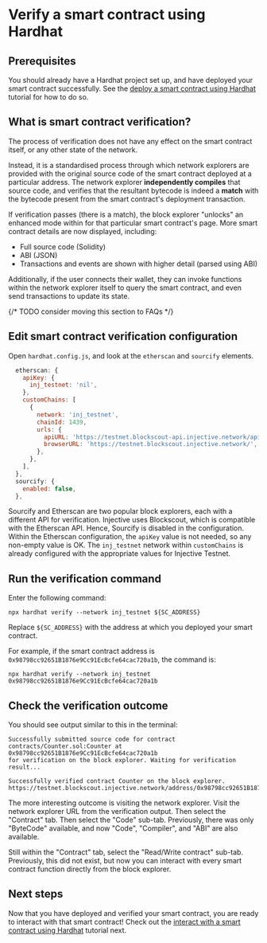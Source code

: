 # Verify a smart contract using Hardhat

## Prerequisites

You should already have a Hardhat project set up, and have deployed your smart contract successfully.
See the [deploy a smart contract using Hardhat](./deploy-hardhat.md) tutorial for how to do so.

## What is smart contract verification?

The process of verification does not have any effect on the smart contract itself, or any other state of the network.

Instead, it is a standardised process through which network explorers are provided with the original source code of the smart contract deployed at a particular address. The network explorer **independently compiles** that source code, and verifies that the resultant bytecode is indeed a **match** with the bytecode present from the smart contract's deployment transaction.

If verification passes (there is a match), the block explorer "unlocks" an enhanced mode within for that particular smart contract's page.
More smart contract details are now displayed, including:
* Full source code (Solidity)
* ABI (JSON)
* Transactions and events are shown with higher detail (parsed using ABI)

Additionally, if the user connects their wallet, they can invoke functions within the network explorer itself to query the smart contract, and even send transactions to update its state.

{/* TODO consider moving this section to FAQs */}

## Edit smart contract verification configuration

Open `hardhat.config.js`, and look at the `etherscan` and `sourcify` elements.

```js
  etherscan: {
    apiKey: {
      inj_testnet: 'nil',
    },
    customChains: [
      {
        network: 'inj_testnet',
        chainId: 1439,
        urls: {
          apiURL: 'https://testnet.blockscout-api.injective.network/api',
          browserURL: 'https://testnet.blockscout.injective.network/',
        },
      },
    ],
  },
  sourcify: {
    enabled: false,
  },
```

Sourcify and Etherscan are two popular block explorers, each with a different API for verification.
Injective uses Blockscout, which is compatible with the Etherscan API.
Hence, Sourcify is disabled in the configuration.
Within the Etherscan configuration, the `apiKey` value is not needed, so any non-empty value is OK.
The `inj_testnet` network within `customChains` is already configured with the appropriate values for Injective Testnet.

## Run the verification command

Enter the following command:

```shell
npx hardhat verify --network inj_testnet ${SC_ADDRESS}
```

Replace `${SC_ADDRESS}` with the address at which you deployed your smart contract.

For example, if the smart contract address is `0x98798cc92651B1876e9Cc91EcBcfe64cac720a1b`, the command is:

```shell
npx hardhat verify --network inj_testnet 0x98798cc92651B1876e9Cc91EcBcfe64cac720a1b
```

## Check the verification outcome

You should see output similar to this in the terminal:

```text
Successfully submitted source code for contract
contracts/Counter.sol:Counter at 0x98798cc92651B1876e9Cc91EcBcfe64cac720a1b
for verification on the block explorer. Waiting for verification result...

Successfully verified contract Counter on the block explorer.
https://testnet.blockscout.injective.network/address/0x98798cc92651B1876e9Cc91EcBcfe64cac720a1b#code
```

The more interesting outcome is visiting the network explorer.
Visit the network explorer URL from the verification output.
Then select the "Contract" tab.
Then select the "Code" sub-tab.
Previously, there was only "ByteCode" available, and now "Code", "Compiler", and "ABI" are also available.

Still within the "Contract" tab,
select the "Read/Write contract" sub-tab.
Previously, this did not exist,
but now you can interact with every smart contract function directly from the block explorer.

## Next steps

Now that you have deployed and verified your smart contract, you are ready to interact with that smart contract!
Check out the [interact with a smart contract using Hardhat](./interact-hardhat.md) tutorial next.
